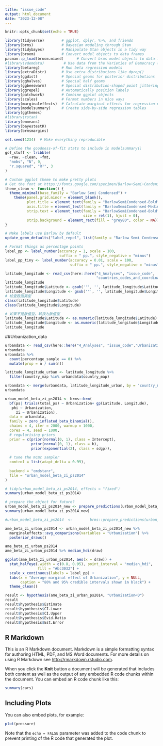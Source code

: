 ```yaml
---
title: "issue_code"
output: html_document
date: "2023-12-08"
---
```


```r
knitr::opts_chunk$set(echo = TRUE)
```

```r
library(tidyverse)        # ggplot, dplyr, %>%, and friends
library(brms)             # Bayesian modeling through Stan
library(tidybayes)        # Manipulate Stan objects in a tidy way
library(broom)            # Convert model objects to data frames
pacman::p_load(broom.mixed)      # Convert brms model objects to data frames
#library(vdemdata)         # Use data from the Varieties of Democracy (V-Dem) project
library(betareg)          # Run beta regression models
library(extraDistr)       # Use extra distributions like dprop()
library(ggdist)           # Special geoms for posterior distributions
library(gghalves)         # Special half geoms
library(ggbeeswarm)       # Special distribution-shaped point jittering
library(ggrepel)          # Automatically position labels
library(patchwork)        # Combine ggplot objects
library(scales)           # Format numbers in nice ways
library(marginaleffects)  # Calculate marginal effects for regression models
library(modelsummary)     # Create side-by-side regression tables
library(ggthemes)
#library(rstan)
library(emmeans)
library(bayestestR)
library(brmsmargins)
```

```r
set.seed(1234)  # Make everything reproducible

# Define the goodness-of-fit stats to include in modelsummary()
gof_stuff <- tribble(
  ~raw, ~clean, ~fmt,
  "nobs", "N", 0,
  "r.squared", "R²", 3
)

# Custom ggplot theme to make pretty plots
# Get the font at https://fonts.google.com/specimen/Barlow+Semi+Condensed
theme_clean <- function() {
  theme_minimal(base_family = "Barlow Semi Condensed") +
    theme(panel.grid.minor = element_blank(),
          plot.title = element_text(family = "BarlowSemiCondensed-Bold"),
          axis.title = element_text(family = "BarlowSemiCondensed-Medium"),
          strip.text = element_text(family = "BarlowSemiCondensed-Bold",
                                    size = rel(1), hjust = 0),
          strip.background = element_rect(fill = "grey80", color = NA))
}

# Make labels use Barlow by default
update_geom_defaults("label_repel", list(family = "Barlow Semi Condensed"))

# Format things as percentage points
label_pp <- label_number(accuracy = 1, scale = 100, 
                         suffix = " pp.", style_negative = "minus")
label_pp_tiny <- label_number(accuracy = 0.01, scale = 100, 
                              suffix = " pp.", style_negative = "minus")


```

```r
latitude_longitude <- read_csv(here::here("4_Analyses", "issue_code",
                                          "countries_codes_and_coordinates.csv"))
latitude_longitude
latitude_longitude$Latitude <- gsub('"', '', latitude_longitude$Latitude)
latitude_longitude$Longitude <- gsub('"', '', latitude_longitude$Longitude)
# 检查数据类型
class(latitude_longitude$Latitude)
class(latitude_longitude$Longitude)

# 如果不是数值型，转换为数值型
latitude_longitude$Latitude <- as.numeric(latitude_longitude$Latitude)
latitude_longitude$Longitude <- as.numeric(latitude_longitude$Longitude)
latitude_longitude
```


##Urbanization_data
```r
urbandata <- read_csv(here::here("4_Analyses", "issue_code","Urbanization_data.csv"))
urbandata
urbandata %>% 
  count(percentage_sample == 0) %>% 
  mutate(prop = n / sum(n))

latitude_longitude_urban <- latitude_longitude %>%
  filter(country_map %in% urbandata$country_map)

urbandata <- merge(urbandata, latitude_longitude_urban, by = "country_map", all = TRUE)
urbandata
```

```r
urban_model_beta_zi_ps2014 <- brms::brm(
  bf(ps| trials(total_ps) ~ Urbanization+ gp(Latitude, Longitude),
   phi ~ Urbanization,
     zi ~ Urbanization),
  data = urbandata,
  family = zero_inflated_beta_binomial(),
  chains = 4, iter = 2000, warmup = 1000,
  cores = 4, seed = 1000,
  # regularising priors
  prior = c(prior(normal(0, 1), class = Intercept),
            prior(normal(0, 1), class = b),
            prior(exponential(2), class = sdgp)),
  
  # tune the mcmc sampler
  control = list(adapt_delta = 0.99),
  
  backend = "cmdstanr",
  file = "urban_model_beta_zi_ps2014"
)

# tidy(urban_model_beta_zi_ps2014, effects = "fixed")
summary(urban_model_beta_zi_ps2014)

# prepare the object for future?
urban_model_beta_zi_ps2014_new <- prepare_predictions(urban_model_beta_zi_ps2014, nug = 1e-09)
summary(urban_model_beta_zi_ps2014_new)
```


```r
#urban_model_beta_zi_ps2014  <-        brms::prepare_predictions(urban_model_beta_zi_ps2014 ,nug=1e-06)

ame_beta_zi_urban_ps2014 <- urban_model_beta_zi_ps2014_new %>%
  marginaleffects::avg_comparisons(variables = "Urbanization") %>% 
  posterior_draws()

ame_beta_zi_urban_ps2014
ame_beta_zi_urban_ps2014 %>% median_hdi(draw)

ggplot(ame_beta_zi_urban_ps2014, aes(x = draw)) +
  stat_halfeye(.width = c(0.8, 0.95), point_interval = "median_hdi",
               fill = "#bc3032") +
  scale_x_continuous(labels = label_pp) +
  labs(x = "Average marginal effect of Urbanization", y = NULL,
       caption = "80% and 95% credible intervals shown in black") +
  theme_clean()
```

```r
result <- hypothesis(ame_beta_zi_urban_ps2014, "Urbanization<0")
result
result$hypothesis$Estimate
result$hypothesis$CI.Lower
result$hypothesis$CI.Upper
result$hypothesis$Evid.Ratio
result$hypothesis$Est.Error
```















## R Markdown

This is an R Markdown document. Markdown is a simple formatting syntax for authoring HTML, PDF, and MS Word documents. For more details on using R Markdown see <http://rmarkdown.rstudio.com>.

When you click the **Knit** button a document will be generated that includes both content as well as the output of any embedded R code chunks within the document. You can embed an R code chunk like this:

```r
summary(cars)
```

## Including Plots

You can also embed plots, for example:

```r
plot(pressure)
```

Note that the `echo = FALSE` parameter was added to the code chunk to prevent printing of the R code that generated the plot.

